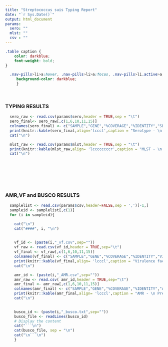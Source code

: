 ---
title: "Streptococcus suis Typing Report" 
date: "`r Sys.Date()`"
output: html_document
params:
  sero: ""
  mlst: ""
  csv : ""
---
```{css, echo=FALSE}
.table caption {
    color: darkblue;
    font-weight: bold;
}
```
```{css, echo = FALSE}
  .nav-pills>li>a:hover, .nav-pills>li>a:focus, .nav-pills>li.active>a,     .nav-pills>li.active>a:hover, .nav-pills>li.active>a:focus{
     background-color: darkblue;
     }
```

<br>


### TYPING RESULTS
```{r, results='asis',echo=FALSE}
  
  sero_raw <- read.csv(params$sero,header = TRUE,sep = "\t")
  sero_final<- sero_raw[,c(1,6,10,11,15)]
  colnames(sero_final) <- c("SAMPLE","GENE","%COVERAGE","%IDENTITY","SEROTYPE")
  print(knitr::kable(sero_final,align='lcccl',caption = "Serotype - \n Predicted based on capsular polysaccharides(cps).For more info please see https://doi.org/10.1186/s12866-016-0782-8"))
  cat("\n")

  mlst_raw <- read.csv(params$mlst,header = TRUE,sep = "\t")
  print(knitr::kable(mlst_raw,align= 'lccccccccr',caption = "MLST - \n Predicted using https://pubmlst.org/ and MLST tool (https://github.com/tseemann/mlst)"))
  cat("\n")
  
 
```
<br>

<br>

### AMR,VF and BUSCO RESULTS {.tabset .tabset-pills}
```{r, results='asis',echo=FALSE}

  samplelist <- read.csv(params$csv,header=FALSE,sep = ',')[-1,]
  sampleid <- samplelist[,c(1)]
  for (i in sampleid){

    cat("\n")
    cat("####", i, "\n")
  
  
    vf_id <- (paste(i,"_vf.csv",sep=""))
    vf_raw <- read.csv(vf_id,header = TRUE,sep="\t")
    vf_final <- vf_raw[,c(1,6,10,11,15)]
    colnames(vf_final) <- c("SAMPLE","GENE","%COVERAGE","%IDENTITY","VIRULENCE FACTOR")
    print(knitr::kable(vf_final,align= 'lcccl',caption = "Virulence factors - \n Predicted based on https://doi.org/10.1186/s12866-016-0782-8 using abricate tool"))
    cat("\n")

    amr_id <- (paste(i,"_AMR.csv",sep=""))
    amr_raw <- read.csv( amr_id,header = TRUE,sep="\t")
    amr_final <- amr_raw[,c(1,6,10,11,15)]
    colnames(amr_final) <- c("SAMPLE","GENE","%COVERAGE","%IDENTITY","AMR GENE")
    print(knitr::kable(amr_final,align= 'lcccl',caption = "AMR - \n Predicted based using abricate tool and CARD database (https://card.mcmaster.ca/)"))
    cat("\n")

    
    busco_id <- (paste(i,"_busco.txt",sep=""))
    busco_file <- readLines(busco_id)
    # Display the content
    cat("```\n")
    cat(busco_file, sep = "\n")
    cat("\n```\n")
    }


```
<br>